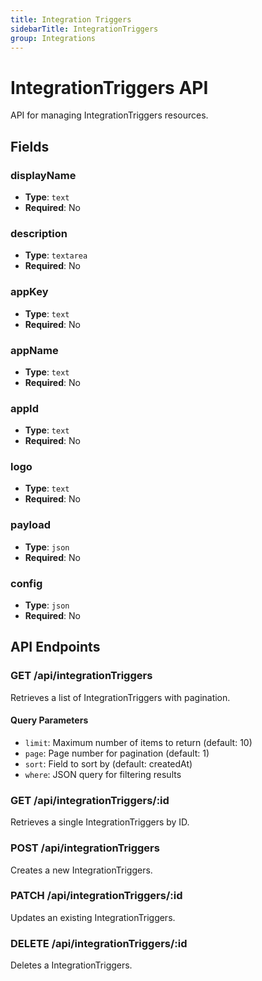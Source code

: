 ```yaml
---
title: Integration Triggers
sidebarTitle: IntegrationTriggers
group: Integrations
---
```


# IntegrationTriggers API

API for managing IntegrationTriggers resources.

## Fields

### displayName

- **Type**: `text`
- **Required**: No

### description

- **Type**: `textarea`
- **Required**: No

### appKey

- **Type**: `text`
- **Required**: No

### appName

- **Type**: `text`
- **Required**: No

### appId

- **Type**: `text`
- **Required**: No

### logo

- **Type**: `text`
- **Required**: No

### payload

- **Type**: `json`
- **Required**: No

### config

- **Type**: `json`
- **Required**: No

## API Endpoints

### GET /api/integrationTriggers

Retrieves a list of IntegrationTriggers with pagination.

#### Query Parameters

- `limit`: Maximum number of items to return (default: 10)
- `page`: Page number for pagination (default: 1)
- `sort`: Field to sort by (default: createdAt)
- `where`: JSON query for filtering results

### GET /api/integrationTriggers/:id

Retrieves a single IntegrationTriggers by ID.

### POST /api/integrationTriggers

Creates a new IntegrationTriggers.

### PATCH /api/integrationTriggers/:id

Updates an existing IntegrationTriggers.

### DELETE /api/integrationTriggers/:id

Deletes a IntegrationTriggers.
